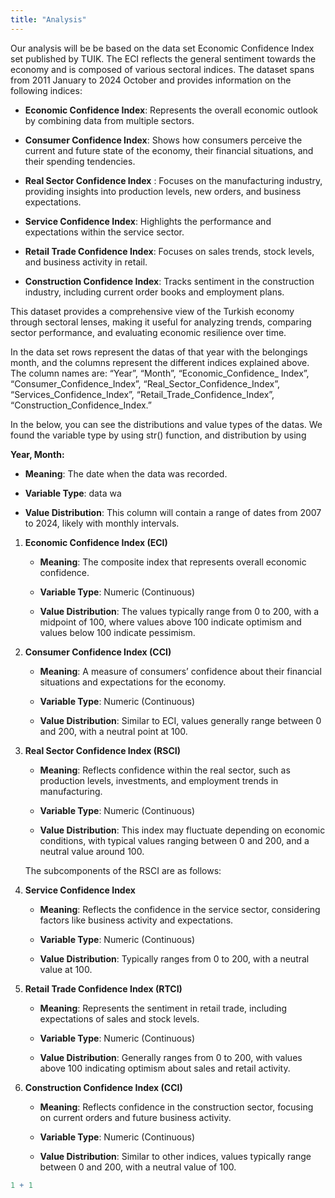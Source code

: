 ```yaml
---
title: "Analysis"
---
```


Our analysis will be be based on the data set Economic Confidence Index set published by TUIK. The ECI reflects the general sentiment towards the economy and is composed of various sectoral indices. The dataset spans from 2011 January to 2024 October and provides information on the following indices:

-   **Economic Confidence Index**: Represents the overall economic outlook by combining data from multiple sectors.

-   **Consumer Confidence Index**: Shows how consumers perceive the current and future state of the economy, their financial situations, and their spending tendencies.

-   **Real Sector Confidence Index** : Focuses on the manufacturing industry, providing insights into production levels, new orders, and business expectations.

-   **Service Confidence Index**: Highlights the performance and expectations within the service sector.

-   **Retail Trade Confidence Index**: Focuses on sales trends, stock levels, and business activity in retail.

-   **Construction Confidence Index**: Tracks sentiment in the construction industry, including current order books and employment plans.

This dataset provides a comprehensive view of the Turkish economy through sectoral lenses, making it useful for analyzing trends, comparing sector performance, and evaluating economic resilience over time.

In the data set rows represent the datas of that year with the belongings month, and the columns represent the different indices explained above. The column names are: "Year", "Month", "Economic_Confidence\_ Index", "Consumer_Confidence_Index", "Real_Sector_Confidence_Index", "Services_Confidence_Index", "Retail_Trade_Confidence_Index", "Construction_Confidence_Index."

In the below, you can see the distributions and value types of the datas. We found the variable type by using str() function, and distribution by using

**Year, Month:**

-   **Meaning**: The date when the data was recorded.

-   **Variable Type**: data wa

-   **Value Distribution**: This column will contain a range of dates from 2007 to 2024, likely with monthly intervals.

1.  **Economic Confidence Index (ECI)**

    -   **Meaning**: The composite index that represents overall economic confidence.

    -   **Variable Type**: Numeric (Continuous)

    -   **Value Distribution**: The values typically range from 0 to 200, with a midpoint of 100, where values above 100 indicate optimism and values below 100 indicate pessimism.

2.  **Consumer Confidence Index (CCI)**

    -   **Meaning**: A measure of consumers' confidence about their financial situations and expectations for the economy.

    -   **Variable Type**: Numeric (Continuous)

    -   **Value Distribution**: Similar to ECI, values generally range between 0 and 200, with a neutral point at 100.

3.  **Real Sector Confidence Index (RSCI)**

    -   **Meaning**: Reflects confidence within the real sector, such as production levels, investments, and employment trends in manufacturing.

    -   **Variable Type**: Numeric (Continuous)

    -   **Value Distribution**: This index may fluctuate depending on economic conditions, with typical values ranging between 0 and 200, and a neutral value around 100.

    The subcomponents of the RSCI are as follows:

4.  **Service Confidence Index**

    -   **Meaning**: Reflects the confidence in the service sector, considering factors like business activity and expectations.

    -   **Variable Type**: Numeric (Continuous)

    -   **Value Distribution**: Typically ranges from 0 to 200, with a neutral value at 100.

5.  **Retail Trade Confidence Index (RTCI)**

    -   **Meaning**: Represents the sentiment in retail trade, including expectations of sales and stock levels.

    -   **Variable Type**: Numeric (Continuous)

    -   **Value Distribution**: Generally ranges from 0 to 200, with values above 100 indicating optimism about sales and retail activity.

6.  **Construction Confidence Index (CCI)**

    -   **Meaning**: Reflects confidence in the construction sector, focusing on current orders and future business activity.

    -   **Variable Type**: Numeric (Continuous)

    -   **Value Distribution**: Similar to other indices, values typically range between 0 and 200, with a neutral value of 100.

```r
1 + 1
```
